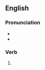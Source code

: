 ==English==

===Pronunciation===
* {{IPA|en|/dɹʌdʒd/}}
* {{rhymes|en|ʌdʒd|s=1}}

===Verb===
{{head|en|verb form}}

# {{en-past of|drudge}}